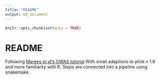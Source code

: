 ```yaml
---
title: "README"
output: md_document
---
```


```r
knitr::opts_chunk$set(echo = TRUE)
```

# README

Following [Marees <em>et al</em>'s GWAS tutorial ](https://www.ncbi.nlm.nih.gov/pmc/articles/PMC6001694/)
With small adaptions to plink v 1.9 and more familiarity with R. Steps are connected into a pipeline using snakemake.